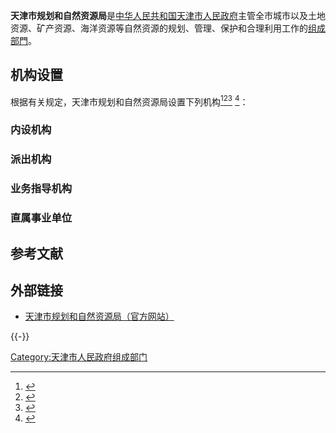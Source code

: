 {{Infobox PRCG
|机构名称=天津市规划和自然资源局
|标志1=Red star.svg
|标志1说明=[[印章|印章]][[s:国务院关于国家行政机关和企业事业单位社会团体印章管理的规定|规定]]：[[直径|直径]]?厘米，中央刊[[五角星|五角星]]。
|职位1=局长
|人员1=[[陈勇_(1967年)|陈　勇]]
|职位2=副局长
|人员2=杨　健{{wrap}}张志强{{wrap}}罗　平 
|人数2=3
|成立时间=
|上级机构=[[天津市人民政府|天津市人民政府]]
|机构类型=[[天津市人民政府组成部门|天津市人民政府组成部门]]
|行政级别=正地厅级
|地址1=[[天津市|天津市]][[和平区_(天津市)|和平区]]西康路54号
|网站=天津市规划和自然资源局
|网址=http://ghhzrzy.tj.gov.cn/
}}

'''天津市规划和自然资源局'''是[[中华人民共和国|中华人民共和国]][[天津市人民政府|天津市人民政府]]主管全市城市以及土地资源、矿产资源、海洋资源等自然资源的规划、管理、保护和合理利用工作的[[天津市人民政府组成部门|组成部門]]。

== 机构设置 ==
根据有关规定，天津市规划和自然资源局设置下列机构<ref>{{Cite web |url=http://www2.tjfdc.gov.cn/Pages/neibujigou.aspx?listid=neibujigou&id=1 |title=天津市国土资源和房屋管理局内部机构 |accessdate=2019-07-20 |archive-date=2011-05-16 |archive-url=https://web.archive.org/web/20110516222333/http://www2.tjfdc.gov.cn/Pages/neibujigou.aspx?listid=neibujigou&id=1 |dead-url=no }}</ref><ref>{{Cite web |url=http://www.cityplan.gov.cn/web/index.asp |title=天津市规划局机构设置 |access-date=2010-02-05 |archive-date=2010-02-23 |archive-url=https://web.archive.org/web/20100223163536/http://www.cityplan.gov.cn/web/index.asp |dead-url=yes }}</ref><ref>{{Cite web |url=http://www2.tjfdc.gov.cn/Pages/jsdw.aspx |title=天津市国土资源和房屋管理局局属单位 |accessdate=2019-07-20 |archive-date=2011-08-16 |archive-url=https://web.archive.org/web/20110816155917/http://www2.tjfdc.gov.cn/pages/jsdw.aspx |dead-url=no }}</ref>
<ref>{{Cite web |url=http://www.cityplan.gov.cn/web/category/jgjj/index.asp |title=天津市规划局系统单位简介 |access-date=2010-02-05 |archive-date=2010-07-17 |archive-url=https://web.archive.org/web/20100717021952/http://www.cityplan.gov.cn/web/category/jgjj/index.asp |dead-url=yes }}</ref>：
=== 内设机构 ===
{{columns-list|2|
*办公室
*业务处
*政策法规处
*总体规划处
*详细规划处
*建设项目管理处
*市政基础设施处
*城市雕塑和景观处
*执法监察处（信访办公室）
*区县处
*规划委员会办公室秘书处
*地名管理处（市地名委员会办公室）
*测绘管理处
*规划管理处
*土地资源管理处
*土地利用处
*房地产权籍处
*住房保障处
*房屋安全使用处
*物业管理处
*地质矿产环境管理处
*地质勘查管理处
*地热管理处
*执法监察处
*人事处
*财务处（审计处）
*科技教育处
*信访处
*党委办公室
*组织部
*宣传部
*老干部处
*机关党委
*工会
*团委
*督查办公室（窗口办）
*争议协调裁决处
}}

=== 派出机构 ===
{{columns-list|2|
*天津市规划和自然资源局滨海分局
*天津市规划局和平区分局
*天津市规划局河东区分局
*天津市规划局河西区分局
*天津市规划局河北区分局
*天津市规划局南开区分局
*天津市规划局红桥区分局
*天津市规划局东丽区分局
*天津市规划局西青区分局
*天津市规划局津南区分局
*天津市规划局北辰区分局
*天津市国土资源和房屋管理局天津铁路土地管理分局	
}}

=== 业务指导机构 ===
{{columns-list|2|
*塘沽区规划局 
*汉沽区规划局
*大港区规划局 
*宝坻区规划局
*武清区规划局
*宁河县规划局 
*静海县规划局
*蓟县规划局
}}

=== 直属事业单位 ===
{{columns-list|2|
*天津市城市规划设计研究院（天津市土地规划研究院）
*天津市建筑设计院
*天津市测绘院
*天津市勘察院
*天津市城市建设档案馆
*新技术产业园区规划处
*天津市规划执法监察总队
*天津市地下空间规划管理信息中心
*天津市规划信息中心
*天津市规划局教育培训中心（干部学校）
*天津市规划局机关服务中心 
*全国房地产行业培训中心	
*天津市物业管理招投标服务中心	
*天津市物业事务服务中心	
*天津市历史风貌建筑整理有限责任公司	
*天津市社会保障住房管理服务中心	
*天津市国土资源和房屋管理局老干部活动中心	
*天津市经济租赁房管理中心	
*市国土资源和房屋管理研究中心	
*天津市房地产经济技术信息中心	
*局机关服务中心	
*中国房地产杂志社	
*天津国土资源和房屋职业学院	
*天津市公用公房经营管理处	
*天津市房产总公司	
*天津市结构调整土地收购中心	
*天津市土地整理中心	
*天津土地交易中心	
*天津市房屋修缮工程定额和质量监督管理站 （市房屋安全鉴定检测中心）	
*天津市房屋维修资金管理中心	
*天津市房地产登记发证交易中心	
*天津市住房保障管理办公室	
*天津市保护风貌建筑办公室	
*天津市城市房屋拆迁管理办公室	
*天津市开垦征地事务中心	
*天津市房地产市场管理中心	
*天津市地质资料馆	
*天津市国土资源和房地产执法监察总队	
*天津市地籍管理中心	
*天津市房地产资金交易监管中心	
* 天津市国土资源测绘和房屋测量中心	

}}
==参考文献==
{{Reflist}}

==外部链接==
*[http://ghhzrzy.tj.gov.cn/ 天津市规划和自然资源局（官方网站）] {{Wayback|url=http://ghhzrzy.tj.gov.cn/ |date=20210224160331 }}

{{-}}
{{天津市人民政府}}

[[Category:天津市人民政府组成部门|Category:天津市人民政府组成部门]]